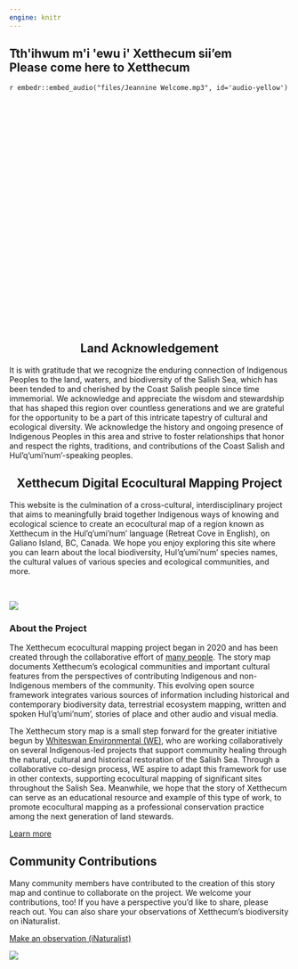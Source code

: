 ```yaml
---
engine: knitr
---
```


::: {.column-screen}
::: {.hero-banner style="height: 500px !important; background-image: url('files/banner_landing_2_small.png');"}

::: {.hero-text}

# Tth\'ihwum m\'i \'ewu i\' Xetthecum sii'em </br> Please come here to Xetthecum
`r embedr::embed_audio("files/Jeannine Welcome.mp3", id='audio-yellow')`

:::
:::
:::


::: {.column-screen .brown-div}
::: {.column-body}

<center>
## Land Acknowledgement
</center>

It is with gratitude that we recognize the enduring connection of Indigenous Peoples to the land, waters, and biodiversity of the Salish Sea, which has been tended to and cherished by the Coast Salish people since time immemorial. We acknowledge and appreciate the wisdom and stewardship that has shaped this region over countless generations and we are grateful for the opportunity to be a part of this intricate tapestry of cultural and ecological diversity. We acknowledge the history and ongoing presence of Indigenous Peoples in this area and strive to foster relationships that honor and respect the rights, traditions, and contributions of the Coast Salish and Hul’q’umi’num’-speaking peoples.


:::
:::

<center>
## Xetthecum Digital Ecocultural Mapping Project
</center>

This website is the culmination of a cross-cultural, interdisciplinary project that aims to meaningfully braid together Indigenous ways of knowing and ecological science to create an ecocultural map of a region known as Xetthecum in the Hul’q’umi’num’ language (Retreat Cove in English), on Galiano Island, BC, Canada. We hope you enjoy exploring this site where you can learn about the local biodiversity, Hul’q’umi’num’ species names, the cultural values of various species and ecological communities, and more.

<br>


![](files/icon_array.png){.centered}

::: {.column-screen .background-image style="background-image: url('files/high-res-map-snapshot.png');"}
::: {.column-body}
::: {.floating-text}

### About the Project

The Xetthecum ecocultural mapping project began in 2020 and has been created through the collaborative effort of [many people](/team.html). The story map documents Xetthecum’s ecological communities and important cultural features from the perspectives of contributing Indigenous and non-Indigenous members of the community. This evolving open source framework integrates various sources of information including historical and contemporary biodiversity data, terrestrial ecosystem mapping, written and spoken Hul’q’umi’num’, stories of place and other audio and visual media.

The Xetthecum story map is a small step forward for the greater initiative begun by [Whiteswan Environmental (WE)](https://www.whiteswanenvironmental.org/digital-ecocultural-mapping.html), who are working collaboratively on several Indigenous-led projects that support community healing through the natural, cultural and historical restoration of the Salish Sea. Through a collaborative co-design process, WE aspire to adapt this framework for use in other contexts, supporting ecocultural mapping of significant sites throughout the Salish Sea. Meanwhile, we hope that the story of Xetthecum can serve as an educational resource and example of this type of work, to promote ecocultural mapping as a professional conservation practice among the next generation of land stewards.

<a href="/about.html" class="btn btn-primary btn-rounded " role="button">Learn more</a>

:::
:::
:::

:::{.column-body .blurb-container}

:::{.blurb-half-column}
## Community Contributions

Many community members have contributed to the creation of this story map and continue to collaborate on the project. We welcome your contributions, too! If you have a perspective you'd like to share, please reach out. You can also share your observations of Xetthecum's biodiversity on iNaturalist.

[Make an observation (iNaturalist) <i class="fa-solid fa-arrow-up-right-from-square"></i>](https://www.inaturalist.org/projects/xetthecum?tab=observations&subtab=map)

:::

:::{.blurb-half-column}

![](files/shells.png)
:::
:::



